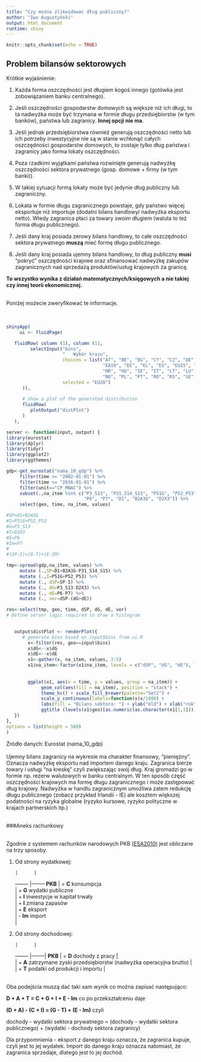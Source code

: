 ```yaml
---
title: "Czy można zlikwidować dług publiczny?"
author: "Iwo Augustyński"
output: html_document
runtime: shiny
---
```


```r
knitr::opts_chunk$set(echo = TRUE)
```

## Problem bilansów sektorowych


Krótkie wyjaśnienie:

1. Każda forma oszczędności jest długiem kogoś innego (gotówka jest zobowiązaniem banku centralnego).

2. Jeśli oszczędności gospodarstw domowych są większe niż ich długi, to ta nadwyżka może być trzymana w formie długu przedsiębiorstw (w tym banków), państwa lub zagranicy. **Innej opcji nie ma**.

3. Jeśli jednak przedsiębiorstwa również generują oszczędności netto lub ich potrzeby inwestycyjne nie są w stanie wchłonąć całych oszczędności gospodarstw domowych, to zostaje tylko dług państwa i zagranicy jako forma lokaty oszczędności.

4. Poza rzadkimi wyjątkami państwa rozwinięte generują nadwyżkę oszczędności sektora prywatnego (gosp. domowe + firmy (w tym banki)).

5. W takiej sytuacji formą lokaty może być jedynie dług publiczny lub zagraniczny.

6. Lokata w formie długu zagranicznego powstaje, gdy państwo więcej eksportuje niż importuje (dodatni bilans handlowy/ nadwyżka eksportu netto). Wtedy zagranica płaci za towary swoim długiem (waluta to też forma długu publicznego).

7. Jeśli dany kraj posiada zerowy bilans handlowy, to całe oszczędności sektora prywatnego **muszą** mieć formę długu publicznego.

8. Jeśli dany kraj posiada ujemny bilans handlowy, to dług publiczny **musi** "pokryć" oszczędności krajowe oraz sfinansować nadwyżkę zakupów zagranicznych nad sprzedażą produktów/usług krajowych za granicę.


**To wszystko wynika z działań matematycznych/księgowych a nie takiej czy innej teorii ekonomicznej.**

</br>
Poniżej możecie zweryfikować te informacje.
</br>
</br>
</br>
```r
shinyApp(
     ui <- fluidPage(

   fluidRow( column (1), column (11,
         selectInput("bins",
                     "   Wybór kraju",
                     choices = list("AT", "BE", "BG", "CY", "CZ", "DE", "DK", "EA","EA12",
                                    "EA19", "EE", "EL", "ES", "EU15", "EU28", "FI", "FR",
                                    "HR", "HU", "IE", "IT", "LT", "LU", "LV", "MK", "NL",
                                    "NO", "PL", "PT", "RO", "RS", "SE", "SI", "SK", "UK"),
                     selected = "EU28")
      )),
      
      # Show a plot of the generated distribution
      fluidRow(
         plotOutput("distPlot")
      )
   ),

server <- function(input, output) {
library(eurostat)
library(dplyr)
library(tidyr)
library(ggplot2)
library(ggthemes)

gdp<-get_eurostat("nama_10_gdp") %>% 
     filter(time >= "2002-01-01") %>%
     filter(time <= "2016-01-01") %>%
     filter(unit=="CP_MNAC") %>%
     subset(.,na_item %in% c("P3_S13", "P31_S14_S15", "P51G", "P52_P53",
                             "P6", "P7", "D1", "B2A3G", "D2X3")) %>%
     select(geo, time, na_item, values)

#SP=D1+B2A3G
#I=P51G+P52_P53
#G=P3_S13
#T=D2X3
#E=P6
#Im=P7
#
#(SP-I)=(G-T)+(E-IM)

tmp<-spread(gdp,na_item, values) %>%
     mutate (.,SP=D1+B2A3G-P31_S14_S15) %>%
     mutate (.,I=P51G+P52_P53) %>%
     mutate (., dSP=SP-I) %>%
     mutate (., dG=P3_S13-D2X3) %>%
     mutate (., dE=P6-P7) %>%
     mutate (., ver=dSP-(dG+dE))

res<-select(tmp, geo, time, dSP, dG, dE, ver)
# Define server logic required to draw a histogram

     
   output$distPlot <- renderPlot({
      # generate bins based on input$bins from ui.R
        x<-filter(res, geo==input$bins)
        x$dG<--x$dG
        x$dE<--x$dE
        x1<-gather(x, na_item, values, 3:5)
        x1$na_item<-factor(x1$na_item, levels = c("dSP", "dG", "dE"), labels = c("prywatnego", "publicznego", "zagranicy"))
        
      
        ggplot(x1, aes(x = time, y = values, group = na_item)) +
             geom_col(aes(fill = na_item), position = "stack") +
             theme_hc() + scale_fill_brewer(palette="Set2") +
             scale_y_continuous(labels=function(x)x/1000) +
             labs(fill = "Bilans sektora: ") + ylab("mld") + xlab("rok") +
             ggtitle (levels(x1$geo)[as.numeric(as.character(x1[1,1]))])
   })
},
options = list(height = 500)
)

```


Źródło danych: Eurostat (nama_10_gdp)
</br>
</br>
Ujemny bilans zagranicy na wykresie ma charakter finansowy, "pieniężny". Oznacza nadwyżkę eksportu nad importem danego kraju. Zagranica bierze towary i usługi "na kreskę" czyli zwiększając swój dług. Kraj gromadzi go w formie np. rezerw walutowych w banku centralnym. W ten sposób część oszczędności krajowych ma formę długu zagranicznego i może zastępować dług krajowy. 
Nadwyżka w handlu zagranicznym umożliwa zatem redukcję długu publicznego (zobacz przykład Irlandii - IE) ale kosztem większej podatności na ryzyka globalne (ryzyko kursowe, ryzyko polityczne w krajach partnerskich itp.)
</br>
</br>

###Aneks rachunkowy

</br>
Zgodnie z systemem rachunków narodowych PKB [(ESA2010)](http://stat.gov.pl/download/gfx/portalinformacyjny/pl/defaultaktualnosci/5526/5/1/3/esa2010_pl.pdf) jest obliczane na trzy sposoby. 

1. Od strony wydatkowej:

       |      |
-------- |--------
**PKB**  | = **C** konsumpcja 
        <br> | + **G** wydatki publiczne
       <br>  | + **I** inwestycje w kapitał trwały
        <br> | + **I** zmiana zapasów
        <br> | + **E** eksport
        <br> | - **Im** import
        <br> | <br>

2. Od strony dochodowej:

       |      |
-------- |--------|
**PKB** | = **D** dochody z pracy |
      <br>  | + **A** zatrzymane zyski przedsiębiorstw (nadwyżka operacyjna brutto) |
      <br>  | + **T** podatki od produkcji i importu |

</br>
Oba podejścia muszą dać taki sam wynik co można zapisać następująco:

**D + A + T = C + G + I + E - Im**     co po przekształceniu daje

**(D + A) - (C + I) = (G - T) + (E - Im)** czyli

dochody - wydatki sektora prywatnego = (dochody - wydatki sektora publicznego) + (wydatki - dochody sektora zagranicy)

Dla przypomnienia - eksport z danego kraju oznacza, że zagranica kupuje, czyli jest to jej wydatek. Import do danego kraju oznacza natomiast, że zagranica sprzedaje, dlatego jest to jej dochód.

</br>
</br>
</br>
